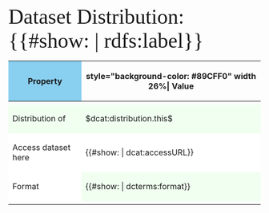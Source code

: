 <span style="font-family:'Times New Roman',Times,serif; font-size: 300%">Dataset Distribution: {{#show: {{this}} | rdfs:label}}</span>

{| class="sortable wikitable" style="width:100%; float:left; margin:2em 0 5em 0; font-size:95%;"
|-
!style="background-color: #89CFF0"| Property
!style="background-color: #89CFF0" width 26%| Value
|-
|-
|style="background-color: honeydew"| Distribution of
|style="background-color: honeydew"| $dcat:distribution.this$
|-
|style="background-color: white"| Access dataset here
|style="background-color: white"| {{#show: {{this}} | dcat:accessURL}}
|-
|style="background-color: white"| Format
|style="background-color: honeydew"| {{#show: {{this}} | dcterms:format}}
|-
|}